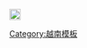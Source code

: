 <includeonly>[[File:Military Exploit Order.png|20px|link=Military Exploit Order|Military Exploit Order {{#if: {{{1|}}}| — {{{1}}}}}]]</includeonly><noinclude>
{{doc}} [[Category:越南模板]]</noinclude>